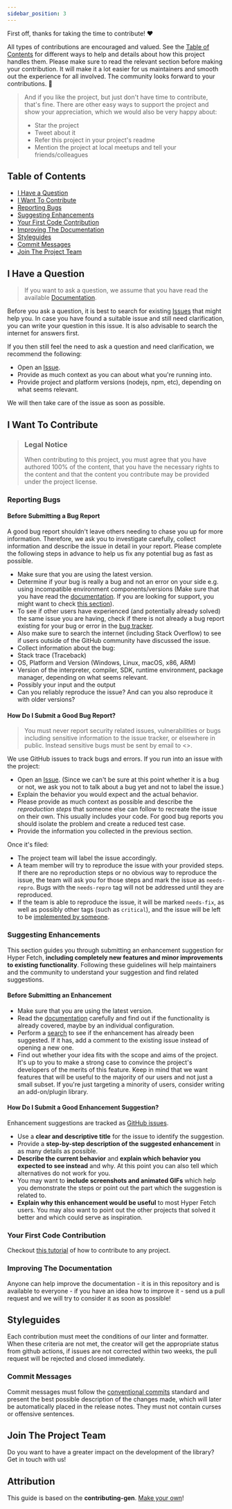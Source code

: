 ```yaml
---
sidebar_position: 3
---
```


First off, thanks for taking the time to contribute! ❤️

All types of contributions are encouraged and valued. See the [Table of Contents](#table-of-contents) for different ways
to help and details about how this project handles them. Please make sure to read the relevant section before making
your contribution. It will make it a lot easier for us maintainers and smooth out the experience for all involved. The
community looks forward to your contributions. 🎉

> And if you like the project, but just don't have time to contribute, that's fine. There are other easy ways to support
> the project and show your appreciation, which we would also be very happy about:
>
> - Star the project
> - Tweet about it
> - Refer this project in your project's readme
> - Mention the project at local meetups and tell your friends/colleagues

<!-- omit in toc -->

## Table of Contents

- [I Have a Question](#i-have-a-question)
- [I Want To Contribute](#i-want-to-contribute)
- [Reporting Bugs](#reporting-bugs)
- [Suggesting Enhancements](#suggesting-enhancements)
- [Your First Code Contribution](#your-first-code-contribution)
- [Improving The Documentation](#improving-the-documentation)
- [Styleguides](#styleguides)
- [Commit Messages](#commit-messages)
- [Join The Project Team](#join-the-project-team)

## I Have a Question

> If you want to ask a question, we assume that you have read the available
> [Documentation](https://hyperfetch.bettertyped.com/).

Before you ask a question, it is best to search for existing [Issues](https://github.com/BetterTyped/hyper-fetch/issues)
that might help you. In case you have found a suitable issue and still need clarification, you can write your question
in this issue. It is also advisable to search the internet for answers first.

If you then still feel the need to ask a question and need clarification, we recommend the following:

- Open an [Issue](https://github.com/BetterTyped/hyper-fetch/issues/new).
- Provide as much context as you can about what you're running into.
- Provide project and platform versions (nodejs, npm, etc), depending on what seems relevant.

We will then take care of the issue as soon as possible.

<!--
You might want to create a separate issue tag for questions and include it in this description. People should then tag their issues accordingly.

Depending on how large the project is, you may want to outsource the questioning, e.g. to Stack Overflow or Gitter. You may add additional contact and information possibilities:
- IRC
- Slack
- Gitter
- Stack Overflow tag
- Blog
- FAQ
- Roadmap
- E-Mail List
- Forum
-->

## I Want To Contribute

> ### Legal Notice <!-- omit in toc -->
>
> When contributing to this project, you must agree that you have authored 100% of the content, that you have the
> necessary rights to the content and that the content you contribute may be provided under the project license.

### Reporting Bugs

<!-- omit in toc -->

#### Before Submitting a Bug Report

A good bug report shouldn't leave others needing to chase you up for more information. Therefore, we ask you to
investigate carefully, collect information and describe the issue in detail in your report. Please complete the
following steps in advance to help us fix any potential bug as fast as possible.

- Make sure that you are using the latest version.
- Determine if your bug is really a bug and not an error on your side e.g. using incompatible environment
  components/versions (Make sure that you have read the [documentation](https://hyperfetch.bettertyped.com/). If you are
  looking for support, you might want to check [this section](#i-have-a-question)).
- To see if other users have experienced (and potentially already solved) the same issue you are having, check if there
  is not already a bug report existing for your bug or error in the
  [bug tracker](https://github.com/BetterTyped/hyper-fetchissues?q=label%3Abug).
- Also make sure to search the internet (including Stack Overflow) to see if users outside of the GitHub community have
  discussed the issue.
- Collect information about the bug:
- Stack trace (Traceback)
- OS, Platform and Version (Windows, Linux, macOS, x86, ARM)
- Version of the interpreter, compiler, SDK, runtime environment, package manager, depending on what seems relevant.
- Possibly your input and the output
- Can you reliably reproduce the issue? And can you also reproduce it with older versions?

<!-- omit in toc -->

#### How Do I Submit a Good Bug Report?

> You must never report security related issues, vulnerabilities or bugs including sensitive information to the issue
> tracker, or elsewhere in public. Instead sensitive bugs must be sent by email to <>.

<!-- You may add a PGP key to allow the messages to be sent encrypted as well. -->

We use GitHub issues to track bugs and errors. If you run into an issue with the project:

- Open an [Issue](https://github.com/BetterTyped/hyper-fetch/issues/new). (Since we can't be sure at this point whether
  it is a bug or not, we ask you not to talk about a bug yet and not to label the issue.)
- Explain the behavior you would expect and the actual behavior.
- Please provide as much context as possible and describe the _reproduction steps_ that someone else can follow to
  recreate the issue on their own. This usually includes your code. For good bug reports you should isolate the problem
  and create a reduced test case.
- Provide the information you collected in the previous section.

Once it's filed:

- The project team will label the issue accordingly.
- A team member will try to reproduce the issue with your provided steps. If there are no reproduction steps or no
  obvious way to reproduce the issue, the team will ask you for those steps and mark the issue as `needs-repro`. Bugs
  with the `needs-repro` tag will not be addressed until they are reproduced.
- If the team is able to reproduce the issue, it will be marked `needs-fix`, as well as possibly other tags (such as
  `critical`), and the issue will be left to be [implemented by someone](#your-first-code-contribution).

<!-- You might want to create an issue template for bugs and errors that can be used as a guide and that defines the structure of the information to be included. If you do so, reference it here in the description. -->

### Suggesting Enhancements

This section guides you through submitting an enhancement suggestion for Hyper Fetch, **including completely new
features and minor improvements to existing functionality**. Following these guidelines will help maintainers and the
community to understand your suggestion and find related suggestions.

<!-- omit in toc -->

#### Before Submitting an Enhancement

- Make sure that you are using the latest version.
- Read the [documentation](https://hyperfetch.bettertyped.com/) carefully and find out if the functionality is already
  covered, maybe by an individual configuration.
- Perform a [search](https://github.com/BetterTyped/hyper-fetch/issues) to see if the enhancement has already been
  suggested. If it has, add a comment to the existing issue instead of opening a new one.
- Find out whether your idea fits with the scope and aims of the project. It's up to you to make a strong case to
  convince the project's developers of the merits of this feature. Keep in mind that we want features that will be
  useful to the majority of our users and not just a small subset. If you're just targeting a minority of users,
  consider writing an add-on/plugin library.

<!-- omit in toc -->

#### How Do I Submit a Good Enhancement Suggestion?

Enhancement suggestions are tracked as [GitHub issues](https://github.com/BetterTyped/hyper-fetch/issues).

- Use a **clear and descriptive title** for the issue to identify the suggestion.
- Provide a **step-by-step description of the suggested enhancement** in as many details as possible.
- **Describe the current behavior** and **explain which behavior you expected to see instead** and why. At this point
  you can also tell which alternatives do not work for you.
- You may want to **include screenshots and animated GIFs** which help you demonstrate the steps or point out the part
  which the suggestion is related to.
- **Explain why this enhancement would be useful** to most Hyper Fetch users. You may also want to point out the other
  projects that solved it better and which could serve as inspiration.

### Your First Code Contribution

Checkout [this tutorial](https://github.com/firstcontributions/first-contributions) of how to contribute to any project.

### Improving The Documentation

Anyone can help improve the documentation - it is in this repository and is available to everyone - if you have an idea
how to improve it - send us a pull request and we will try to consider it as soon as possible!

## Styleguides

Each contribution must meet the conditions of our linter and formatter. When these criteria are not met, the creator
will get the appropriate status from github actions, if issues are not corrected within two weeks, the pull request will
be rejected and closed immediately.

### Commit Messages

Commit messages must follow the [conventional commits](https://www.conventionalcommits.org/en/v1.0.0/) standard and
present the best possible description of the changes made, which will later be automatically placed in the release
notes. They must not contain curses or offensive sentences.

## Join The Project Team

Do you want to have a greater impact on the development of the library? Get in touch with us!

## Attribution

This guide is based on the **contributing-gen**. [Make your own](https://github.com/bttger/contributing-gen)!
